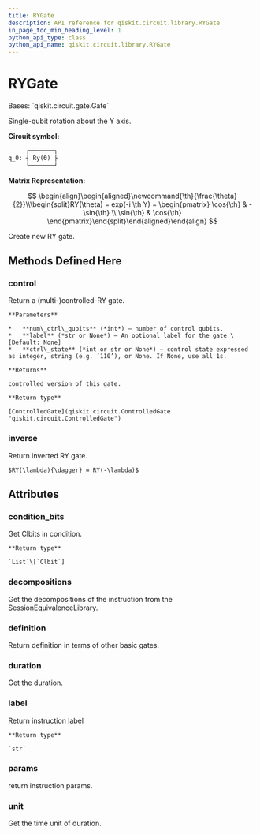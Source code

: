 ```yaml
---
title: RYGate
description: API reference for qiskit.circuit.library.RYGate
in_page_toc_min_heading_level: 1
python_api_type: class
python_api_name: qiskit.circuit.library.RYGate
---
```


# RYGate

<Class id="qiskit.circuit.library.RYGate" github="https://github.com/qiskit/qiskit/tree/stable/0.19/qiskit/circuit/library/standard_gates/ry.py" signature="RYGate(theta, label=None)">
  Bases: `qiskit.circuit.gate.Gate`

  Single-qubit rotation about the Y axis.

  **Circuit symbol:**

  ```python
       ┌───────┐
  q_0: ┤ Ry(ϴ) ├
       └───────┘
  ```

  **Matrix Representation:**

$$
\begin{align}\begin{aligned}\newcommand{\th}{\frac{\theta}{2}}\\\begin{split}RY(\theta) = exp(-i \th Y) =
\begin{pmatrix}
\cos{\th} & -\sin{\th} \\
\sin{\th} & \cos{\th}
\end{pmatrix}\end{split}\end{aligned}\end{align} 
$$

  Create new RY gate.

  ## Methods Defined Here

  ### control

  <Function id="qiskit.circuit.library.RYGate.control" name="control" signature="RYGate.control(num_ctrl_qubits=1, label=None, ctrl_state=None)">
    Return a (multi-)controlled-RY gate.

    **Parameters**

    *   **num\_ctrl\_qubits** (*int*) – number of control qubits.
    *   **label** (*str or None*) – An optional label for the gate \[Default: None]
    *   **ctrl\_state** (*int or str or None*) – control state expressed as integer, string (e.g. ‘110’), or None. If None, use all 1s.

    **Returns**

    controlled version of this gate.

    **Return type**

    [ControlledGate](qiskit.circuit.ControlledGate "qiskit.circuit.ControlledGate")
  </Function>

  ### inverse

  <Function id="qiskit.circuit.library.RYGate.inverse" name="inverse" signature="RYGate.inverse()">
    Return inverted RY gate.

    $RY(\lambda){\dagger} = RY(-\lambda)$
  </Function>

  ## Attributes

  ### condition\_bits

  <Attribute id="qiskit.circuit.library.RYGate.condition_bits" name="condition_bits">
    Get Clbits in condition.

    **Return type**

    `List`\[`Clbit`]
  </Attribute>

  ### decompositions

  <Attribute id="qiskit.circuit.library.RYGate.decompositions" name="decompositions">
    Get the decompositions of the instruction from the SessionEquivalenceLibrary.
  </Attribute>

  ### definition

  <Attribute id="qiskit.circuit.library.RYGate.definition" name="definition">
    Return definition in terms of other basic gates.
  </Attribute>

  ### duration

  <Attribute id="qiskit.circuit.library.RYGate.duration" name="duration">
    Get the duration.
  </Attribute>

  ### label

  <Attribute id="qiskit.circuit.library.RYGate.label" name="label">
    Return instruction label

    **Return type**

    `str`
  </Attribute>

  ### params

  <Attribute id="qiskit.circuit.library.RYGate.params" name="params">
    return instruction params.
  </Attribute>

  ### unit

  <Attribute id="qiskit.circuit.library.RYGate.unit" name="unit">
    Get the time unit of duration.
  </Attribute>
</Class>

